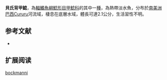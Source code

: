 {{Speciesbox
| name = 貝氏背甲鯰
| image = 
| image_width = 250px
| image_caption = 
| status = NE
| status_system = IUCN3.1
| genus = Hisonotus
| species = bockmanni
| authority = Carvalho & Datovo, 2012
| synonyms = 
}}

'''貝氏背甲鯰'''，為[[輻鰭魚綱|輻鰭魚綱]][[鯰形目|鯰形目]][[甲鯰科|甲鯰科]]的其中一[[種|種]]，為熱帶淡水魚，分布於[[南美洲|南美洲]][[巴西|巴西]]Cururu河流域，棲息在底層水域，體長可達2.1公分，生活習性不明。

==参考文献==
*{{FishBase_species|genus=Hisonotus|species=bockmanni|year=2014|month=12}}

== 扩展阅读 ==
{{refbegin}}
{{wikispecies-inline|Hisonotus bockmanni|貝氏背甲鯰}}
{{refend}}
{{Taxonbar|from=Q18606674}}

[[Category:背甲鯰屬|bockmanni]]